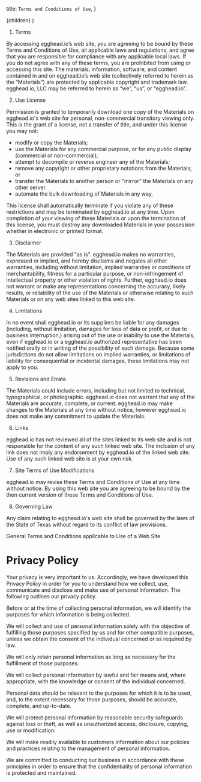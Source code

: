   title: `Terms and Conditions of Use`,
}

  <DefaultLayout meta={meta}>{children}</DefaultLayout>
)

1. Terms

By accessing egghead.io’s web site, you are agreeing to be bound by these Terms and Conditions of Use, all applicable laws and regulations, and agree that you are responsible for compliance with any applicable local laws. If you do not agree with any of these terms, you are prohibited from using or accessing this site. The materials, information, software, and content contained in and on egghead.io’s web site (collectively referred to herein as the “Materials”) are protected by applicable copyright and trademark law. egghead.io, LLC may be referred to herein as “we”, “us”, or “egghead.io”.

2. Use License

Permission is granted to temporarily download one copy of the Materials on egghead.io's web site for personal, non-commercial transitory viewing only. This is the grant of a license, not a transfer of title, and under this license you may not:

- modify or copy the Materials;
- use the Materials for any commercial purpose, or for any public display (commercial or non-commercial);
- attempt to decompile or reverse engineer any of the Materials;
- remove any copyright or other proprietary notations from the Materials; or
- transfer the Materials to another person or "mirror" the Materials on any other server.
- automate the bulk downloading of Materials in any way.

This license shall automatically terminate if you violate any of these restrictions and may be terminated by egghead.io at any time. Upon completion of your viewing of these Materials or upon the termination of this license, you must destroy any downloaded Materials in your possession whether in electronic or printed format.

3. Disclaimer

The Materials are provided "as is". egghead.io makes no warranties, expressed or implied, and hereby disclaims and negates all other warranties, including without limitation, implied warranties or conditions of merchantability, fitness for a particular purpose, or non-infringement of intellectual property or other violation of rights. Further, egghead.io does not warrant or make any representations concerning the accuracy, likely results, or reliability of the use of the Materials or otherwise relating to such Materials or on any web sites linked to this web site.

4. Limitations

In no event shall egghead.io or its suppliers be liable for any damages (including, without limitation, damages for loss of data or profit, or due to business interruption,) arising out of the use or inability to use the Materials, even if egghead.io or a egghead.io authorized representative has been notified orally or in writing of the possibility of such damage. Because some jurisdictions do not allow limitations on implied warranties, or limitations of liability for consequential or incidental damages, these limitations may not apply to you.

5. Revisions and Errata

The Materials could include errors, including but not limited to technical, typographical, or photographic. egghead.io does not warrant that any of the Materials are accurate, complete, or current. egghead.io may make changes to the Materials at any time without notice, however egghead.io does not make any commitment to update the Materials.

6. Links

egghead.io has not reviewed all of the sites linked to its web site and is not responsible for the content of any such linked web site. The inclusion of any link does not imply any endorsement by egghead.io of the linked web site. Use of any such linked web site is at your own risk.

7. Site Terms of Use Modifications

egghead.io may revise these Terms and Conditions of Use at any time without notice. By using this web site you are agreeing to be bound by the then current version of these Terms and Conditions of Use.

8. Governing Law

Any claim relating to egghead.io's web site shall be governed by the laws of the State of Texas without regard to its conflict of law provisions.

General Terms and Conditions applicable to Use of a Web Site.

# Privacy Policy

Your privacy is very important to us. Accordingly, we have developed this Privacy Policy in order for you to understand how we collect, use, communicate and disclose and make use of personal information. The following outlines our privacy policy.

Before or at the time of collecting personal information, we will identify the purposes for which information is being collected.

We will collect and use of personal information solely with the objective of fulfilling those purposes specified by us and for other compatible purposes, unless we obtain the consent of the individual concerned or as required by law.

We will only retain personal information as long as necessary for the fulfillment of those purposes.

We will collect personal information by lawful and fair means and, where appropriate, with the knowledge or consent of the individual concerned.

Personal data should be relevant to the purposes for which it is to be used, and, to the extent necessary for those purposes, should be accurate, complete, and up-to-date.

We will protect personal information by reasonable security safeguards against loss or theft, as well as unauthorized access, disclosure, copying, use or modification.

We will make readily available to customers information about our policies and practices relating to the management of personal information.

We are committed to conducting our business in accordance with these principles in order to ensure that the confidentiality of personal information is protected and maintained.
